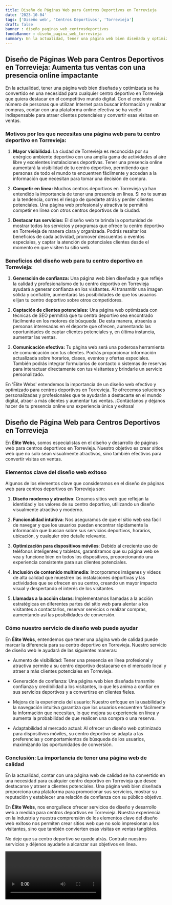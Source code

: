 ```yaml
---
title: Diseño de Páginas Web para Centros Deportivos en Torrevieja
date: '2023-10-04'
tags: ['Diseño web', 'Centros Deportivos', 'Torrevieja']
draft: false
banner : diseño_paginas_web_centrosdeportivos
fondoBanner : diseño_pagina_web_torrevieja
summary: En la actualidad, tener una página web bien diseñada y optimizada se ha convertido en una necesidad para cualquier centro deportivo en Torrevieja que quiera destacar en el competitivo mundo digital. Con el creciente número de personas que utilizan Internet para buscar información y realizar compras, contar con una plataforma online efectiva se ha vuelto indispensable para atraer clientes potenciales y convertir esas visitas en ventas.
---
```


## Diseño de Páginas Web para Centros Deportivos en Torrevieja: Aumenta tus ventas con una presencia online impactante

En la actualidad, tener una página web bien diseñada y optimizada se ha convertido en una necesidad para cualquier centro deportivo en Torrevieja que quiera destacar en el competitivo mundo digital. Con el creciente número de personas que utilizan Internet para buscar información y realizar compras, contar con una plataforma online efectiva se ha vuelto indispensable para atraer clientes potenciales y convertir esas visitas en ventas.

### Motivos por los que necesitas una página web para tu centro deportivo en Torrevieja:

1. **Mayor visibilidad:** La ciudad de Torrevieja es reconocida por su enérgico ambiente deportivo con una amplia gama de actividades al aire libre y excelentes instalaciones deportivas. Tener una presencia online aumentará la visibilidad de tu centro deportivo, permitiendo que personas de todo el mundo te encuentren fácilmente y accedan a la información que necesitan para tomar una decisión de compra.

2. **Competir en línea:** Muchos centros deportivos en Torrevieja ya han entendido la importancia de tener una presencia en línea. Si no te sumas a la tendencia, corres el riesgo de quedarte atrás y perder clientes potenciales. Una página web profesional y atractiva te permitirá competir en línea con otros centros deportivos de la ciudad.

3. **Destacar tus servicios:** El diseño web te brinda la oportunidad de mostrar todos los servicios y programas que ofrece tu centro deportivo en Torrevieja de manera clara y organizada. Podrás resaltar los beneficios de cada actividad, promover descuentos o eventos especiales, y captar la atención de potenciales clientes desde el momento en que visiten tu sitio web.

### Beneficios del diseño web para tu centro deportivo en Torrevieja:

1. **Generación de confianza:** Una página web bien diseñada y que refleje la calidad y profesionalismo de tu centro deportivo en Torrevieja ayudará a generar confianza en los visitantes. Al transmitir una imagen sólida y confiable, aumentarás las posibilidades de que los usuarios elijan tu centro deportivo sobre otros competidores.

2. **Captación de clientes potenciales:** Una página web optimizada con técnicas de SEO permitirá que tu centro deportivo sea encontrado fácilmente en los motores de búsqueda. De esta manera, atraerás a personas interesadas en el deporte que ofrecen, aumentando las oportunidades de captar clientes potenciales y, en última instancia, aumentar las ventas.

3. **Comunicación efectiva:** Tu página web será una poderosa herramienta de comunicación con tus clientes. Podrás proporcionar información actualizada sobre horarios, clases, eventos y ofertas especiales. También podrás integrar formularios de contacto o sistemas de reservas para interactuar directamente con tus visitantes y brindarle un servicio personalizado.

En 'Élite Webs' entendemos la importancia de un diseño web efectivo y optimizado para centros deportivos en Torrevieja. Te ofrecemos soluciones personalizadas y profesionales que te ayudarán a destacarte en el mundo digital, atraer a más clientes y aumentar tus ventas. ¡Contáctanos y déjanos hacer de tu presencia online una experiencia única y exitosa!

<GifSeo />

<Cta />

## Diseño de Página Web para Centros Deportivos en Torrevieja

En **Élite Webs**, somos especialistas en el diseño y desarrollo de páginas web para centros deportivos en Torrevieja. Nuestro objetivo es crear sitios web que no solo sean visualmente atractivos, sino también efectivos para convertir visitas en ventas.

### Elementos clave del diseño web exitoso

Algunos de los elementos clave que consideramos en el diseño de páginas web para centros deportivos en Torrevieja son:

1. **Diseño moderno y atractivo**: Creamos sitios web que reflejan la identidad y los valores de su centro deportivo, utilizando un diseño visualmente atractivo y moderno.

2. **Funcionalidad intuitiva**: Nos aseguramos de que el sitio web sea fácil de navegar y que los usuarios puedan encontrar rápidamente la información que buscan sobre sus servicios deportivos, horarios, ubicación, y cualquier otro detalle relevante.

3. **Optimización para dispositivos móviles**: Debido al creciente uso de teléfonos inteligentes y tabletas, garantizamos que su página web se vea y funcione bien en todos los dispositivos, proporcionando una experiencia consistente para sus clientes potenciales.

4. **Inclusión de contenido multimedia**: Incorporamos imágenes y videos de alta calidad que muestren las instalaciones deportivas y las actividades que se ofrecen en su centro, creando un mayor impacto visual y despertando el interés de los visitantes.

5. **Llamadas a la acción claras**: Implementamos llamadas a la acción estratégicas en diferentes partes del sitio web para alentar a los visitantes a contactarlos, reservar servicios o realizar compras, aumentando así las posibilidades de conversión.

### Cómo nuestro servicio de diseño web puede ayudar

En **Élite Webs**, entendemos que tener una página web de calidad puede marcar la diferencia para su centro deportivo en Torrevieja. Nuestro servicio de diseño web le ayudará de las siguientes maneras:

- Aumento de visibilidad: Tener una presencia en línea profesional y atractiva permite a su centro deportivo destacarse en el mercado local y atraer a más clientes potenciales en Torrevieja.

- Generación de confianza: Una página web bien diseñada transmite confianza y credibilidad a los visitantes, lo que les anima a confiar en sus servicios deportivos y a convertirse en clientes fieles.

- Mejora de la experiencia del usuario: Nuestro enfoque en la usabilidad y la navegación intuitiva garantiza que los usuarios encuentren fácilmente la información que necesitan, lo que mejora su experiencia en línea y aumenta la probabilidad de que realicen una compra o una reserva.

- Adaptabilidad al mercado actual: Al ofrecer un diseño web optimizado para dispositivos móviles, su centro deportivo se adapta a las preferencias y comportamientos de búsqueda de los usuarios, maximizando las oportunidades de conversión.

### Conclusión: La importancia de tener una página web de calidad

En la actualidad, contar con una página web de calidad se ha convertido en una necesidad para cualquier centro deportivo en Torrevieja que desee destacarse y atraer a clientes potenciales. Una página web bien diseñada proporciona una plataforma para promocionar sus servicios, mostrar su reputación y establecer una relación de confianza con su público objetivo.

En **Élite Webs**, nos enorgullece ofrecer servicios de diseño y desarrollo web a medida para centros deportivos en Torrevieja. Nuestra experiencia en la industria y nuestra comprensión de los elementos clave del diseño web exitoso nos permiten crear sitios web que no solo impresionan a los visitantes, sino que también convierten esas visitas en ventas tangibles.

No deje que su centro deportivo se quede atrás. Contrate nuestros servicios y déjenos ayudarle a alcanzar sus objetivos en línea.

<Video />

<CtaBot job='Centros Deportivos' city='Torrevieja'/>

<Gmaps query='Torrevieja+españa+maps' />